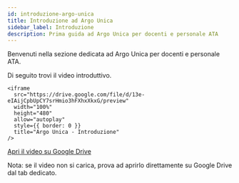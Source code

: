 ```yaml
---
id: introduzione-argo-unica
title: Introduzione ad Argo Unica
sidebar_label: Introduzione
description: Prima guida ad Argo Unica per docenti e personale ATA
---
```


Benvenuti nella sezione dedicata ad Argo Unica per docenti e personale ATA.

Di seguito trovi il video introduttivo.


<Tabs>
  <TabItem value="video" label="Video">

    <iframe
      src="https://drive.google.com/file/d/13e-eIAijCpbUpCY7srHmio3hFXhxXkxG/preview"
      width="100%"
      height="480"
      allow="autoplay"
      style={{ border: 0 }}
      title="Argo Unica - Introduzione"
    />

  </TabItem>
  <TabItem value="link" label="Apri su Google Drive">
    <a href="https://drive.google.com/file/d/13e-eIAijCpbUpCY7srHmio3hFXhxXkxG/view?usp=drive_link" target="_blank" rel="noopener noreferrer">
      Apri il video su Google Drive
    </a>
  </TabItem>
</Tabs>

Nota: se il video non si carica, prova ad aprirlo direttamente su Google Drive dal tab dedicato.



